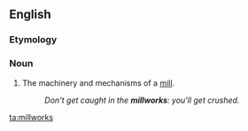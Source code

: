 ==English==

===Etymology===
{{compound|en|mill|works}}

===Noun===
{{en-plural noun}}

# The machinery and mechanisms of a [[mill]].
#: ''Don't get caught in the '''millworks''': you'll get crushed.''

[[ta:millworks]]